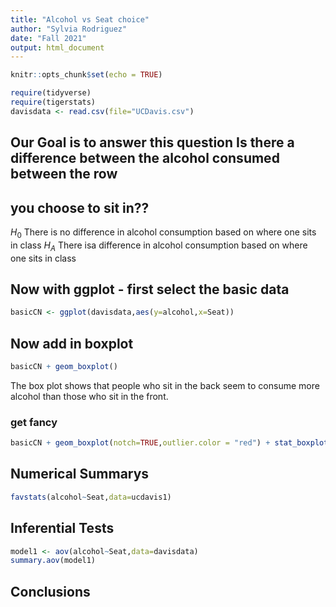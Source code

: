 ```yaml
---
title: "Alcohol vs Seat choice"
author: "Sylvia Rodriguez"
date: "Fall 2021"
output: html_document
---
```


```r
knitr::opts_chunk$set(echo = TRUE)
```

```r
require(tidyverse)
require(tigerstats)
davisdata <- read.csv(file="UCDavis.csv")
```
## Our Goal is to answer this question Is there a difference between the alcohol consumed between the row
## you choose to sit in??

$H_0$ There is no difference in alcohol consumption based on where one sits in class
$H_A$ There isa difference in alcohol consumption based on where one sits in class

## Now with ggplot - first select the basic data

```r
basicCN <- ggplot(davisdata,aes(y=alcohol,x=Seat))
```
## Now add in boxplot

```r
basicCN + geom_boxplot()
```
The box plot shows that people who sit in the back seem to consume more alcohol than those who sit in the front.   

### get fancy  

```r
basicCN + geom_boxplot(notch=TRUE,outlier.color = "red") + stat_boxplot(geom ='errorbar') + labs(title="Fancy notch boxplot \n with 2 lines")
```

## Numerical Summarys 

```r
favstats(alcohol~Seat,data=ucdavis1)
```


## Inferential Tests

```r
model1 <- aov(alcohol~Seat,data=davisdata)
summary.aov(model1)
```

## Conclusions


